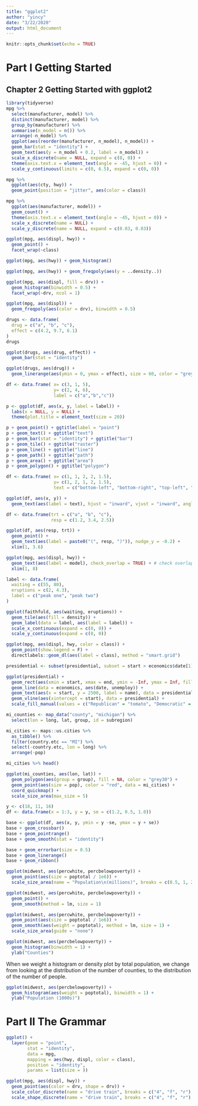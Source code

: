 ```yaml
---
title: "ggplot2"
author: "yincy"
date: "3/22/2020"
output: html_document
---
```


```r
knitr::opts_chunk$set(echo = TRUE)
```

# Part I Getting Started  
## Chapter 2 Getting Started with ggplot2  
```r
library(tidyverse)
mpg %>% 
  select(manufacturer, model) %>%
  distinct(manufacturer, model) %>% 
  group_by(manufacturer) %>% 
  summarise(n_model = n()) %>% 
  arrange(-n_model) %>% 
  ggplot(aes(reorder(manufacturer, n_model), n_model)) +
  geom_bar(stat = "identity") + 
  geom_text(aes(y = n_model + 0.2, label = n_model)) +
  scale_x_discrete(name = NULL, expand = c(0, 0)) +
  theme(axis.text.x = element_text(angle = -45, hjust = 0)) +
  scale_y_continuous(limits = c(0, 6.5), expand = c(0, 0))
```

```r
mpg %>% 
  ggplot(aes(cty, hwy)) + 
  geom_point(position = "jitter", aes(color = class))
```

```r
mpg %>% 
  ggplot(aes(manufacturer, model)) +
  geom_count() +
  theme(axis.text.x = element_text(angle = -45, hjust = 0)) +
  scale_x_discrete(name = NULL) +
  scale_y_discrete(name = NULL, expand = c(0.03, 0.03))
```

```r
ggplot(mpg, aes(displ, hwy)) +
  geom_point() +
  facet_wrap(~class)
```

```r
ggplot(mpg, aes(hwy)) + geom_histogram()
```

```r
ggplot(mpg, aes(hwy)) + geom_freqpoly(aes(y = ..density..))
```


```r
ggplot(mpg, aes(displ, fill = drv)) +
  geom_histogram(binwidth = 0.5) +
  facet_wrap(~drv, ncol = 1)
```

```r
ggplot(mpg, aes(displ)) +
  geom_freqpoly(aes(color = drv), binwidth = 0.5) 
```

```r
drugs <- data.frame(
  drug = c("a", "b", "c"), 
  effect = c(4.2, 9.7, 6.1)
)
drugs
```

```r
ggplot(drugs, aes(drug, effect)) + 
  geom_bar(stat = "identity")
```


```r
ggplot(drugs, aes(drug)) + 
  geom_linerange(aes(ymin = 0, ymax = effect), size = 60, color = "grey30")
```

```r
df <- data.frame( x= c(3, 1, 5), 
                  y= c(2, 4, 6), 
                  label = c("a","b","c"))

p <- ggplot(df, aes(x, y, label = label)) +
  labs(x = NULL, y = NULL) +
  theme(plot.title = element_text(size = 20))

p + geom_point() + ggtitle(label = "point")
p + geom_text() + ggtitle("text")
p + geom_bar(stat = "identity") + ggtitle("bar")
p + geom_tile() + ggtitle("raster")
p + geom_line() + ggtitle("line")
p + geom_path() + ggtitle("path")
p + geom_area() + ggtitle("area")
p + geom_polygon() + ggtitle("polygon")
```

```r
df <- data.frame( x= c(1, 1, 2, 2, 1.5), 
                  y= c(1, 2, 1, 2, 1.5), 
                  text = c("bottom-left", "bottom-right", "top-left", "top-right", "center"))

ggplot(df, aes(x, y)) +
  geom_text(aes(label = text), hjust = "inward", vjust = "inward", angle = 0)
```

```r
df <- data.frame(trt = c("a", "b", "c"), 
                 resp = c(1.2, 3.4, 2.5))

ggplot(df, aes(resp, trt)) +
  geom_point() +
  geom_text(aes(label = paste0("(", resp, ")")), nudge_y = -0.2) +
  xlim(1, 3.6)
```


```r
ggplot(mpg, aes(displ, hwy)) +
  geom_text(aes(label = model), check_overlap = TRUE) + # check overlap labels
  xlim(1, 8)
```

```r
label <- data.frame(
  waiting = c(55, 80), 
  eruptions = c(2, 4.3), 
  label = c("peak one", "peak two")
)

ggplot(faithfuld, aes(waiting, eruptions)) +
  geom_tile(aes(fill = density)) +
  geom_label(data = label, aes(label = label)) +
  scale_x_continuous(expand = c(0, 0)) +
  scale_y_continuous(expand = c(0, 0))
```

```r
ggplot(mpg, aes(displ, hwy, color = class)) +
  geom_point(show.legend = F) +
  directlabels::geom_dl(aes(label = class), method = "smart.grid")
```

```r
presidential <- subset(presidential, subset = start > economics$date[1])
```

```r
ggplot(presidential) +
  geom_rect(aes(xmin = start, xmax = end, ymin = -Inf, ymax = Inf, fill = party)) +
  geom_line(data = economics, aes(date, unemploy)) +
  geom_text(aes(x = start, y = 2500, label = name), data = presidential, nudge_x = 800) + 
  geom_vline(aes(xintercept = start), data = presidential) +
  scale_fill_manual(values = c("Republican" = "tomato", "Democratic" = "lightblue"))
```

```r
mi_counties <- map_data("county", "michigan") %>% 
  select(lon = long, lat, group, id = subregion)

mi_cities <- maps::us.cities %>% 
  as_tibble() %>% 
  filter(country.etc == "MI") %>% 
  select(-country.etc, lon = long) %>% 
  arrange(-pop)

mi_cities %>% head()
```

```r
ggplot(mi_counties, aes(lon, lat)) +
  geom_polygon(aes(group = group), fill = NA, color = "grey30") +
  geom_point(aes(size = pop), color = "red", data = mi_cities) +
  coord_quickmap() +
  scale_size_area(max_size = 5)
```

```r
y <- c(18, 11, 16)
df <- data.frame(x = 1:3, y = y, se = c(1.2, 0.5, 1.0))

base <- ggplot(df, aes(x, y, ymin = y -se, ymax = y + se)) 
base + geom_crossbar()
base + geom_pointrange()
base + geom_smooth(stat = "identity")
```

```r
base + geom_errorbar(size = 0.5)
base + geom_linerange()
base + geom_ribbon()
```


```r
ggplot(midwest, aes(percwhite, percbelowpoverty)) +
  geom_point(aes(size = poptotal / 1e6)) +
  scale_size_area(name = "Population\n(millions)", breaks = c(0.5, 1, 2, 4))
```

```r
ggplot(midwest, aes(percwhite, percbelowpoverty)) +
  geom_point() +
  geom_smooth(method = lm, size = 1)
```

```r
ggplot(midwest, aes(percwhite, percbelowpoverty)) +
  geom_point(aes(size = poptotal / 1e6)) +
  geom_smooth(aes(weight = poptotal), method = lm, size = 1) +
  scale_size_area(guide = "none")
```

```r
ggplot(midwest, aes(percbelowpoverty)) +
  geom_histogram(binwidth = 1) +
  ylab("Counties")
```


When we weight a histogram or density plot by total population, we change from looking at the distribution of the number of counties, to the distribution of the number of people.  
```r
ggplot(midwest, aes(percbelowpoverty)) +
  geom_histogram(aes(weight = poptotal), binwidth = 1) +
  ylab("Population (1000s)")
```


# Part II The Grammar  
```r
ggplot() +
  layer(geom = "point", 
        stat = "identity", 
        data = mpg, 
        mapping = aes(hwy, displ, color = class), 
        position = "identity", 
        params = list(size = ))
```

```r
ggplot(mpg, aes(displ, hwy)) +
  geom_point(aes(color = drv, shape = drv)) +
  scale_color_discrete(name = "drive train", breaks = c("4", "f", "r"), labels = c("4d", "fd", "rd")) +
  scale_shape_discrete(name = "drive train", breaks = c("4", "f", "r"), labels = c("4d", "fd", "rd"))
```




















